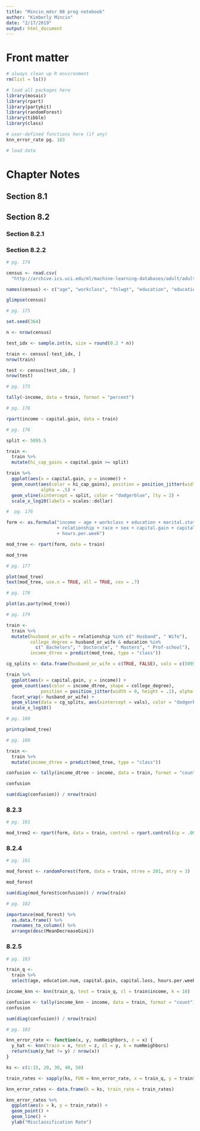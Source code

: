 ```yaml
---
title: "Mincin_mdsr 08 prog notebook"
author: "Kimberly Mincin"
date: "2/17/2019"
output: html_document
---
```


# Front matter

```r
# always clean up R environment
rm(list = ls())

# load all packages here
library(mosaic)
library(rpart)
library(partykit)
library(randomForest)
library(tibble)
library(class)

# user-defined functions here (if any)
knn_error_rate pg. 183

# load data


```


# Chapter Notes

## Section 8.1  


## Section 8.2


### Section 8.2.1


### Section 8.2.2

```r
# pg. 174

census <- read.csv(
  "http://archive.ics.uci.edu/ml/machine-learning-databases/adult/adult.data", header = FALSE)

names(census) <- c("age", "workclass", "fnlwgt", "education", "education.num", "marital.status", "occupation", "relationship", "race", "sex", "capital.gain", "capital.loss", "hours.per.week", "native.country", "income")

glimpse(census)
```

```r
# pg. 175

set.seed(364)

n <- nrow(census)

test_idx <- sample.int(n, size = round(0.2 * n))

train <- census[-test_idx, ]
nrow(train)

test <- census[test_idx, ]
nrow(test)
```

```r
# pg. 175

tally(~income, data = train, format = "percent")
```

```r
# pg. 176

rpart(income ~ capital.gain, data = train)
```

```r
# pg. 176

split <- 5095.5

train <-
  train %>%
  mutate(hi_cap_gains = capital.gain >= split)

train %>%
  ggplot(aes(x = capital.gain, y = income)) +
  geom_count(aes(color = hi_cap_gains), position = position_jitter(width = 0, height = .1),
             alpha = .5) +
  geom_vline(xintercept = split, color = "dodgerblue", lty = 2) +
  scale_x_log10(labels = scales::dollar)
```

```r
#  pg. 176

form <- as.formula("income ~ age + workclass + education + marital.status + occupation
                   + relationship + race + sex + capital.gain + capital.loss 
                   + hours.per.week")

mod_tree <- rpart(form, data = train)

mod_tree
```

```r
# pg. 177

plot(mod_tree)
text(mod_tree, use.n = TRUE, all = TRUE, cex = .7)
```

```r
# pg. 178

plot(as.party(mod_tree))
```

```r
# pg. 179

train <- 
  train %>%
  mutate(husband_or_wife = relationship %in% c(" Husband", " Wife"),
         college_degree = husband_or_wife & education %in% 
           c(" Bachelors", " Doctorate", " Masters", " Prof-school"),
         income_dtree = predict(mod_tree, type = "class"))

cg_splits <- data.frame(husband_or_wife = c(TRUE, FALSE), vals = c(5095.5, 7073.5))

train %>%
  ggplot(aes(x = capital.gain, y = income)) +
  geom_count(aes(color = income_dtree, shape = college_degree), 
             position = position_jitter(width = 0, height = .1), alpha = .5) +
  facet_wrap(~ husband_or_wife) +
  geom_vline(data = cg_splits, aes(xintercept = vals), color = "dodgerblue", lty = 2) +
  scale_x_log10()
```

```r
# pg. 180

printcp(mod_tree)
```

```r
# pg. 180

train <-
  train %>%
  mutate(income_dtree = predict(mod_tree, type = "class"))

confusion <- tally(income_dtree ~ income, data = train, format = "count")

confusion

sum(diag(confusion)) / nrow(train)
```


### 8.2.3

```r
# pg. 181

mod_tree2 <- rpart(form, data = train, control = rpart.control(cp = .002))
```


### 8.2.4

```r
# pg. 181

mod_forest <- randomForest(form, data = train, ntree = 201, mtry = 3)

mod_forest

sum(diag(mod_forest$confusion)) / nrow(train)
```

```r
# pg. 182

importance(mod_forest) %>%
  as.data.frame() %>%
  rownames_to_column() %>%
  arrange(desc(MeanDecreaseGini))
```

### 8.2.5

```r
# pg. 183

train_q <-
  train %>%
  select(age, education.num, capital.gain, capital.loss, hours.per.week)

income_knn <- knn(train_q, test = train_q, cl = train$income, k = 10)

confusion <- tally(income_knn ~ income, data = train, format = "count")
confusion

sum(diag(confusion)) / nrow(train)
```

```r
# pg. 183

knn_error_rate <- function(x, y, numNeighbors, z = x) {
  y_hat <- knn(train = x, test = z, cl = y, k = numNeighbors)
  return(sum(y_hat != y) / nrow(x))
}

ks <- c(1:15, 20, 30, 40, 50)

train_rates <- sapply(ks, FUN = knn_error_rate, x = train_q, y = train$income)

knn_error_rates <- data.frame(k = ks, train_rate = train_rates)

knn_error_rates %>%
  ggplot(aes(x = k, y = train_rate)) +
  geom_point() +
  geom_line() +
  ylab("Misclassification Rate")
```









